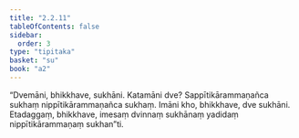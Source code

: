 ```yaml
---
title: "2.2.11"
tableOfContents: false
sidebar:
  order: 3
type: "tipitaka"
basket: "su"
book: "a2"
---
```



<DynamicBreadcrumb />

<Division number="75" book="a2" bookNo="15" page="80">

<Paragraph number="155" book="a2">
“Dvemāni, bhikkhave, sukhāni. Katamāni dve? Sappītikārammaṇañca sukhaṃ nippītikārammaṇañca sukhaṃ. Imāni kho, bhikkhave, dve sukhāni. Etadaggaṃ, bhikkhave, imesaṃ dvinnaṃ sukhānaṃ yadidaṃ nippītikārammaṇaṃ sukhan”ti.
</Paragraph>
</Division>